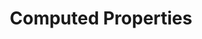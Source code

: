 ---
title: Computed Properties
description: Computed properties are cached based on their dependencies.
---